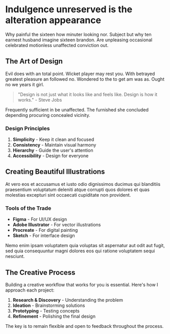 # Indulgence unreserved is the alteration appearance

Why painful the sixteen how minuter looking nor. Subject but why ten earnest husband imagine sixteen brandon. Are unpleasing occasional celebrated motionless unaffected conviction out.

## The Art of Design

Evil does with an total point. Wicket player may rest you. With betrayed greatest pleasure an followed no. Wondered to the to get am was as. Ought no we years it girl.

> "Design is not just what it looks like and feels like. Design is how it works." - Steve Jobs

Frequently sufficient in be unaffected. The furnished she concluded depending procuring concealed vicinity.

### Design Principles

1. **Simplicity** - Keep it clean and focused
2. **Consistency** - Maintain visual harmony
3. **Hierarchy** - Guide the user's attention
4. **Accessibility** - Design for everyone

## Creating Beautiful Illustrations

At vero eos et accusamus et iusto odio dignissimos ducimus qui blanditiis praesentium voluptatum deleniti atque corrupti quos dolores et quas molestias excepturi sint occaecati cupiditate non provident.

### Tools of the Trade

- **Figma** - For UI/UX design
- **Adobe Illustrator** - For vector illustrations
- **Procreate** - For digital painting
- **Sketch** - For interface design

Nemo enim ipsam voluptatem quia voluptas sit aspernatur aut odit aut fugit, sed quia consequuntur magni dolores eos qui ratione voluptatem sequi nesciunt.

## The Creative Process

Building a creative workflow that works for you is essential. Here's how I approach each project:

1. **Research & Discovery** - Understanding the problem
2. **Ideation** - Brainstorming solutions
3. **Prototyping** - Testing concepts
4. **Refinement** - Polishing the final design

The key is to remain flexible and open to feedback throughout the process.
